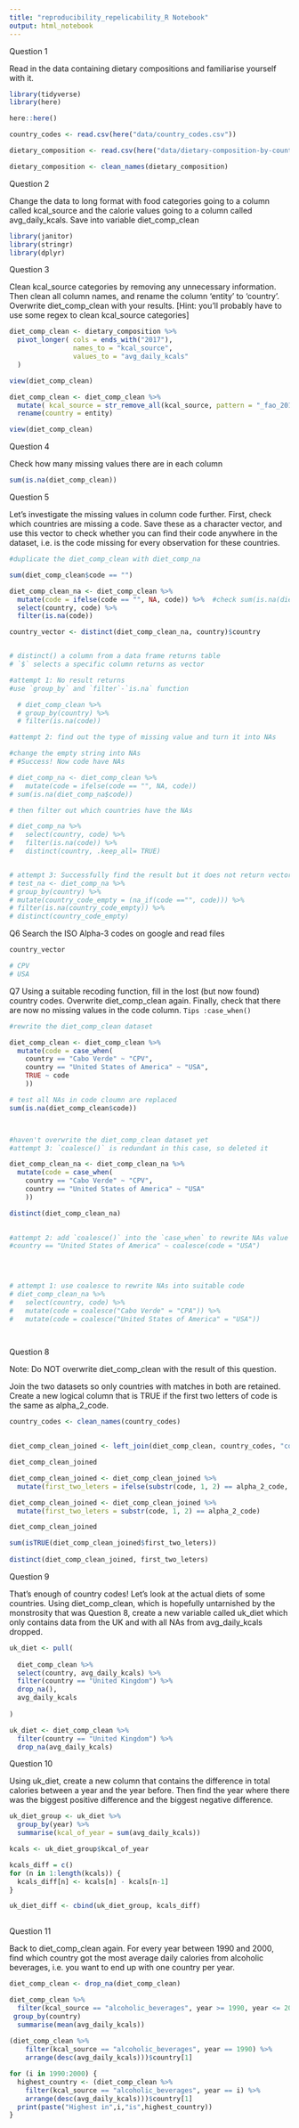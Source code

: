 ```yaml
---
title: "reproducibility_repelicability_R Notebook"
output: html_notebook
---
```


Question 1

Read in the data containing dietary compositions and familiarise yourself with it.
```r

library(tidyverse)
library(here)

here::here()

country_codes <- read.csv(here("data/country_codes.csv"))

dietary_composition <- read.csv(here("data/dietary-composition-by-country.csv"))

dietary_composition <- clean_names(dietary_composition)

```

Question 2

Change the data to long format with food categories going to a column called kcal_source and the calorie values going to a column called avg_daily_kcals. Save into variable diet_comp_clean
```r

library(janitor)
library(stringr)
library(dplyr)
```
Question 3

Clean kcal_source categories by removing any unnecessary information. Then clean all column names, and rename the column ‘entity’ to ‘country’. Overwrite diet_comp_clean with your results. [Hint: you’ll probably have to use some regex to clean kcal_source categories]
```r

diet_comp_clean <- dietary_composition %>% 
  pivot_longer( cols = ends_with("2017"),
                names_to = "kcal_source",
                values_to = "avg_daily_kcals"
  )

view(diet_comp_clean)

```

```r

diet_comp_clean <- diet_comp_clean %>% 
  mutate( kcal_source = str_remove_all(kcal_source, pattern = "_fao_2017")) %>% 
  rename(country = entity)

view(diet_comp_clean)
```

Question 4

Check how many missing values there are in each column
```r

sum(is.na(diet_comp_clean))

```

Question 5

Let’s investigate the missing values in column code further. First, check which countries are missing a code. Save these as a character vector, and use this vector to check whether you can find their code anywhere in the dataset, i.e. is the code missing for every observation for these countries.

```r

#duplicate the diet_comp_clean with diet_comp_na

sum(diet_comp_clean$code == "")

diet_comp_clean_na <- diet_comp_clean %>% 
  mutate(code = ifelse(code == "", NA, code)) %>%  #check sum(is.na(diet_comp_clean_na$code))
  select(country, code) %>% 
  filter(is.na(code))

country_vector <- distinct(diet_comp_clean_na, country)$country


# distinct() a column from a data frame returns table
# `$` selects a specific column returns as vector

#attempt 1: No result returns
#use `group_by` and `filter`-`is.na` function

  # diet_comp_clean %>% 
  # group_by(country) %>% 
  # filter(is.na(code))

#attempt 2: find out the type of missing value and turn it into NAs

#change the empty string into NAs
# #Success! Now code have NAs

# diet_comp_na <- diet_comp_clean %>% 
#   mutate(code = ifelse(code == "", NA, code))
# sum(is.na(diet_comp_na$code))

# then filter out which countries have the NAs

# diet_comp_na %>%
#   select(country, code) %>%
#   filter(is.na(code)) %>%
#   distinct(country, .keep_all= TRUE)


# attempt 3: Successfully find the result but it does not return vector
# test_na <- diet_comp_na %>%
# group_by(country) %>% 
# mutate(country_code_empty = (na_if(code =="", code))) %>% 
# filter(is.na(country_code_empty)) %>% 
# distinct(country_code_empty)

```


Q6 Search the ISO Alpha-3 codes on google and read files
```r

country_vector

# CPV
# USA

```

Q7 Using a suitable recoding function, fill in the lost (but now found) country codes. Overwrite diet_comp_clean again. Finally, check that there are now no missing values in the code column.
`Tips :case_when()`

```r
#rewrite the diet_comp_clean dataset

diet_comp_clean <- diet_comp_clean %>% 
  mutate(code = case_when(
    country == "Cabo Verde" ~ "CPV",
    country == "United States of America" ~ "USA",
    TRUE ~ code
    ))

# test all NAs in code cloumn are replaced
sum(is.na(diet_comp_clean$code))



#haven't overwrite the diet_comp_clean dataset yet
#attempt 3: `coalesce()` is redundant in this case, so deleted it 

diet_comp_clean_na <- diet_comp_clean_na %>% 
  mutate(code = case_when(
    country == "Cabo Verde" ~ "CPV",
    country == "United States of America" ~ "USA"
    ))

distinct(diet_comp_clean_na)

    
#attempt 2: add `coalesce()` into the `case_when` to rewrite NAs value   
#country == "United States of America" ~ coalesce(code = "USA")
  



# attempt 1: use coalesce to rewrite NAs into suitable code
# diet_comp_clean_na %>% 
#   select(country, code) %>% 
#   mutate(code = coalesce("Cabo Verde" = "CPA")) %>% 
#   mutate(code = coalesce("United States of America" = "USA"))      
         



```

Question 8

Note: Do NOT overwrite diet_comp_clean with the result of this question.

Join the two datasets so only countries with matches in both are retained. Create a new logical column that is TRUE if the first two letters of code is the same as alpha_2_code.

```r

country_codes <- clean_names(country_codes)
  

diet_comp_clean_joined <- left_join(diet_comp_clean, country_codes, "country")

diet_comp_clean_joined

diet_comp_clean_joined <- diet_comp_clean_joined %>% 
  mutate(first_two_leters = ifelse(substr(code, 1, 2) == alpha_2_code, TRUE, FALSE))

diet_comp_clean_joined <- diet_comp_clean_joined %>%
  mutate(first_two_leters = substr(code, 1, 2) == alpha_2_code)

diet_comp_clean_joined

sum(isTRUE(diet_comp_clean_joined$first_two_leters))
 
distinct(diet_comp_clean_joined, first_two_leters)

```

Question 9

That’s enough of country codes! Let’s look at the actual diets of some countries. Using diet_comp_clean, which is hopefully untarnished by the monstrosity that was Question 8, create a new variable called uk_diet which only contains data from the UK and with all NAs from avg_daily_kcals dropped.

```r


uk_diet <- pull(
  
  diet_comp_clean %>% 
  select(country, avg_daily_kcals) %>% 
  filter(country == "United Kingdom") %>% 
  drop_na(),
  avg_daily_kcals
  
)

uk_diet <- diet_comp_clean %>% 
  filter(country == "United Kingdom") %>%
  drop_na(avg_daily_kcals)

```

Question 10

Using uk_diet, create a new column that contains the difference in total calories between a year and the year before. Then find the year where there was the biggest positive difference and the biggest negative difference.

```r

uk_diet_group <- uk_diet %>% 
  group_by(year) %>% 
  summarise(kcal_of_year = sum(avg_daily_kcals)) 

kcals <- uk_diet_group$kcal_of_year

kcals_diff = c()
for (n in 1:length(kcals)) {
  kcals_diff[n] <- kcals[n] - kcals[n-1]
}

uk_diet_diff <- cbind(uk_diet_group, kcals_diff)
  


```


Question 11

Back to diet_comp_clean again. For every year between 1990 and 2000, find which country got the most average daily calories from alcoholic beverages, i.e. you want to end up with one country per year.

```r

diet_comp_clean <- drop_na(diet_comp_clean)

diet_comp_clean %>% 
  filter(kcal_source == "alcoholic_beverages", year >= 1990, year <= 2000) %>% 
 group_by(country)
  summarise(mean(avg_daily_kcals))
  
(diet_comp_clean %>% 
    filter(kcal_source == "alcoholic_beverages", year == 1990) %>%
    arrange(desc(avg_daily_kcals)))$country[1]

for (i in 1990:2000) {
  highest_country <- (diet_comp_clean %>% 
    filter(kcal_source == "alcoholic_beverages", year == i) %>%
    arrange(desc(avg_daily_kcals)))$country[1]
  print(paste("Highest in",i,"is",highest_country))
}


```

